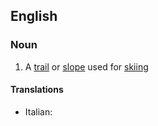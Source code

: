 ==English==

===Noun===
{{en-noun|head=[[ski]] [[run]]}}

# {{context|sports|lang=en}} A [[trail]] or [[slope]] used for [[skiing]]

====Translations====
{{trans-top|trail for skiing}}
* Italian: {{t+|it|pista|f}}
{{trans-mid}}
{{trans-bottom}}